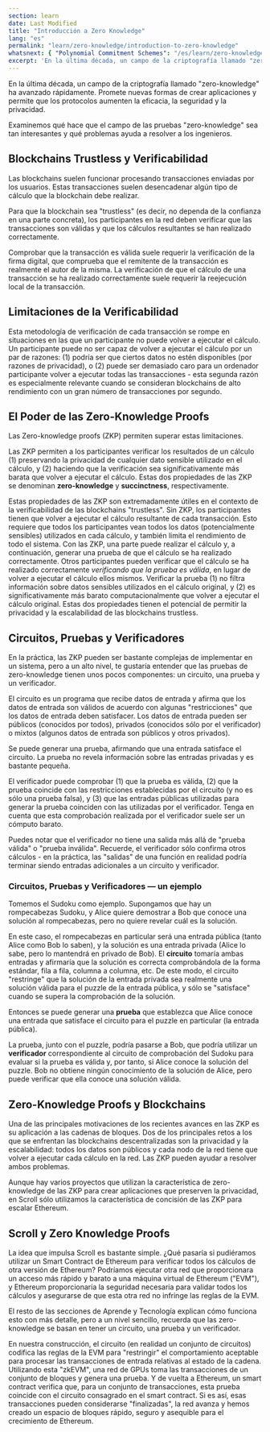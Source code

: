 ```yaml
---
section: learn
date: Last Modified
title: "Introducción a Zero Knowledge"
lang: "es"
permalink: "learn/zero-knowledge/introduction-to-zero-knowledge"
whatsnext: { "Polynomial Commitment Schemes": "/es/learn/zero-knowledge/polynomial-commitment-schemes" }
excerpt: 'En la última década, un campo de la criptografía llamado "zero-knowledge" ha avanzado rápidamente. Promete nuevas formas de crear aplicaciones y permite que los protocolos aumenten la eficacia, la seguridad y la privacidad.'
---
```



En la última década, un campo de la criptografía llamado "zero-knowledge" ha avanzado rápidamente. Promete nuevas formas de crear aplicaciones y permite que los protocolos aumenten la eficacia, la seguridad y la privacidad.

Examinemos qué hace que el campo de las pruebas "zero-knowledge" sea tan interesantes y qué problemas ayuda a resolver a los ingenieros.

## Blockchains Trustless y Verificabilidad

Las blockchains suelen funcionar procesando transacciones enviadas por los usuarios. Estas transacciones suelen desencadenar algún tipo de cálculo que la blockchain debe realizar.

Para que la blockchain sea "trustless" (es decir, no dependa de la confianza en una parte concreta), los participantes en la red deben verificar que las transacciones son válidas y que los cálculos resultantes se han realizado correctamente.

Comprobar que la transacción es válida suele requerir la verificación de la firma digital, que comprueba que el remitente de la transacción es realmente el autor de la misma. La verificación de que el cálculo de una transacción se ha realizado correctamente suele requerir la reejecución local de la transacción.

## Limitaciones de la Verificabilidad

Esta metodología de verificación de cada transacción se rompe en situaciones en las que un participante no puede volver a ejecutar el cálculo. Un participante puede no ser capaz de volver a ejecutar el cálculo por un par de razones: (1) podría ser que ciertos datos no estén disponibles (por razones de privacidad), o (2) puede ser demasiado caro para un ordenador participante volver a ejecutar todas las transacciones - esta segunda razón es especialmente relevante cuando se consideran blockchains de alto rendimiento con un gran número de transacciones por segundo.

## El Poder de las Zero-Knowledge Proofs

Las Zero-knowledge proofs (ZKP) permiten superar estas limitaciones.

Las ZKP permiten a los participantes verificar los resultados de un cálculo (1) preservando la privacidad de cualquier dato sensible utilizado en el cálculo, y (2) haciendo que la verificación sea significativamente más barata que volver a ejecutar el cálculo. Estas dos propiedades de las ZKP se denominan **zero-knowledge** y **succinctness**, respectivamente.

Estas propiedades de las ZKP son extremadamente útiles en el contexto de la verificabilidad de las blockchains "trustless". Sin ZKP, los participantes tienen que volver a ejecutar el cálculo resultante de cada transacción. Esto requiere que todos los participantes vean todos los datos (potencialmente sensibles) utilizados en cada cálculo, y también limita el rendimiento de todo el sistema. Con las ZKP, una parte puede realizar el cálculo y, a continuación, generar una prueba de que el cálculo se ha realizado correctamente. Otros participantes pueden verificar que el cálculo se ha realizado correctamente _verificando que la prueba es válida_, en lugar de volver a ejecutar el cálculo ellos mismos. Verificar la prueba (1) no filtra información sobre datos sensibles utilizados en el cálculo original, y (2) es significativamente más barato computacionalmente que volver a ejecutar el cálculo original. Estas dos propiedades tienen el potencial de permitir la privacidad y la escalabilidad de las blockchains trustless.

## Circuitos, Pruebas y Verificadores

En la práctica, las ZKP pueden ser bastante complejas de implementar en un sistema, pero a un alto nivel, te gustaría entender que las pruebas de zero-knowledge tienen unos pocos componentes: un circuito, una prueba y un verificador.

El circuito es un programa que recibe datos de entrada y afirma que los datos de entrada son válidos de acuerdo con algunas "restricciones" que los datos de entrada deben satisfacer. Los datos de entrada pueden ser públicos (conocidos por todos), privados (conocidos sólo por el verificador) o mixtos (algunos datos de entrada son públicos y otros privados).

Se puede generar una prueba, afirmando que una entrada satisface el circuito. La prueba no revela información sobre las entradas privadas y es bastante pequeña.

El verificador puede comprobar (1) que la prueba es válida, (2) que la prueba coincide con las restricciones establecidas por el circuito (y no es sólo una prueba falsa), y (3) que las entradas públicas utilizadas para generar la prueba coinciden con las utilizadas por el verificador. Tenga en cuenta que esta comprobación realizada por el verificador suele ser un cómputo barato.

<Aside type="tip" title="">
  Puedes notar que el verificador no tiene una salida más allá de "prueba válida" o "prueba inválida". Recuerde, el
  verificador sólo confirma otros cálculos - en la práctica, las "salidas" de una función en realidad podría terminar siendo
  entradas adicionales a un circuito y verificador.
</Aside>

### Circuitos, Pruebas y Verificadores — un ejemplo

Tomemos el Sudoku como ejemplo. Supongamos que hay un rompecabezas Sudoku, y Alice quiere demostrar a Bob que conoce una solución al rompecabezas, pero no quiere revelar cuál es la solución.

En este caso, el rompecabezas en particular será una entrada pública (tanto Alice como Bob lo saben), y la solución es una entrada privada (Alice lo sabe, pero lo mantendrá en privado de Bob). El **circuito** tomaría ambas entradas y afirmaría que la solución es correcta comprobándola de la forma estándar, fila a fila, columna a columna, etc. De este modo, el circuito "restringe" que la solución de la entrada privada sea realmente una solución válida para el puzzle de la entrada pública, y sólo se "satisface" cuando se supera la comprobación de la solución.

Entonces se puede generar una **prueba** que establezca que Alice conoce una entrada que satisface el circuito para el puzzle en particular (la entrada pública).

La prueba, junto con el puzzle, podría pasarse a Bob, que podría utilizar un **verificador** correspondiente al circuito de comprobación del Sudoku para evaluar si la prueba es válida y, por tanto, si Alice conoce la solución del puzzle. Bob no obtiene ningún conocimiento de la solución de Alice, pero puede verificar que ella conoce una solución válida.

## Zero-Knowledge Proofs y Blockchains

Una de las principales motivaciones de los recientes avances en las ZKP es su aplicación a las cadenas de bloques. Dos de los principales retos a los que se enfrentan las blockchains descentralizadas son la privacidad y la escalabilidad: todos los datos son públicos y cada nodo de la red tiene que volver a ejecutar cada cálculo en la red. Las ZKP pueden ayudar a resolver ambos problemas.

Aunque hay varios proyectos que utilizan la característica de zero-knowledge de las ZKP para crear aplicaciones que preserven la privacidad, en Scroll sólo utilizamos la característica de concisión de las ZKP para escalar Ethereum.

## Scroll y Zero Knowledge Proofs

La idea que impulsa Scroll es bastante simple. ¿Qué pasaría si pudiéramos utilizar un Smart Contract de Ethereum para verificar todos los cálculos de otra versión de Ethereum? Podríamos ejecutar otra red que proporcionara un acceso más rápido y barato a una máquina virtual de Ethereum ("EVM"), y Ethereum proporcionaría la seguridad necesaria para validar todos los cálculos y asegurarse de que esta otra red no infringe las reglas de la EVM.

El resto de las secciones de Aprende y Tecnología explican cómo funciona esto con más detalle, pero a un nivel sencillo, recuerda que las zero-knowledge se basan en tener un circuito, una prueba y un verificador.

En nuestra construcción, el circuito (en realidad un conjunto de circuitos) codifica las reglas de la EVM para "restringir" el comportamiento aceptable para procesar las transacciones de entrada relativas al estado de la cadena. Utilizando esta "zkEVM", una red de GPUs toma las transacciones de un conjunto de bloques y genera una prueba. Y de vuelta a Ethereum, un smart contract verifica que, para un conjunto de transacciones, esta prueba coincide con el circuito consagrado en el smart contract. Si es así, esas transacciones pueden considerarse "finalizadas", la red avanza y hemos creado un espacio de bloques rápido, seguro y asequible para el crecimiento de Ethereum.
